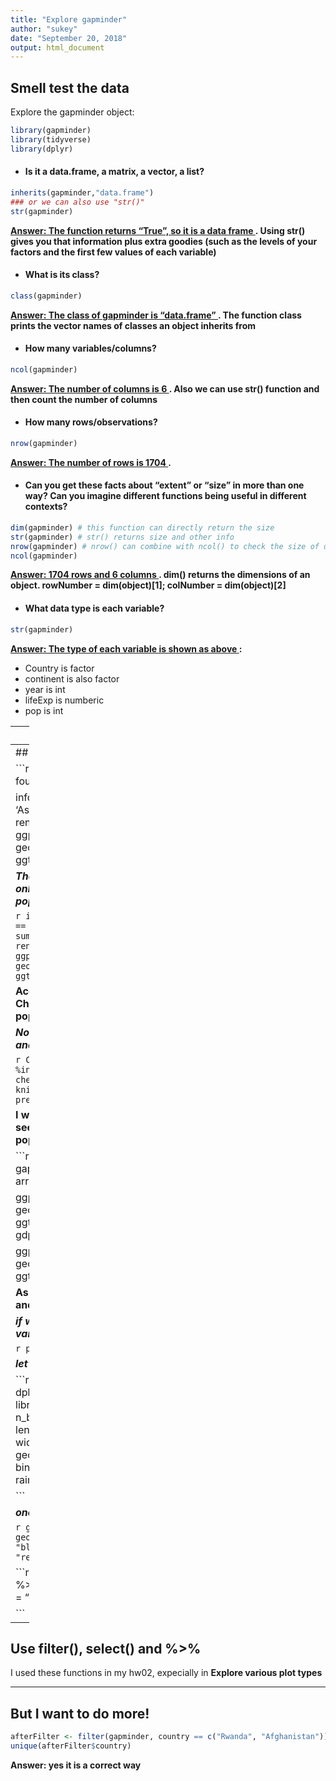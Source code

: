 ---
title: "Explore gapminder"
author: "sukey"
date: "September 20, 2018"
output: html_document
---

## Smell test the data
Explore the gapminder object:
```{r,warning=FALSE,message=FALSE}
library(gapminder)
library(tidyverse)
library(dplyr)
```

  * #### Is it a data.frame, a matrix, a vector, a list?
```{r, echo=T,results='hide'}
inherits(gapminder,"data.frame") 
### or we can also use "str()"
str(gapminder)
```
**<u> Answer: The function returns "True", so it is a data frame </u>. Using str() gives you that information plus extra goodies (such as the levels of your factors and the first few values of each variable)** 

  * #### What is its class?
```{r, results='hide'}
class(gapminder) 
```
**<u> Answer: The class of gapminder is  "data.frame" </u>. The function class prints the vector names of classes an object inherits from**  

  * #### How many variables/columns?
```{r,results='hide'}
ncol(gapminder) 
```
**<u> Answer: The number of columns is 6 </u>. Also we can use str() function and then count the number of columns**  

  * #### How many rows/observations?
```{r,results='hide'}
nrow(gapminder) 
```
**<u> Answer: The number of rows is 1704 </u>.**

  * #### Can you get these facts about “extent” or “size” in more than one way? Can you imagine different    functions being useful in different contexts?
```{r,results='hide'}
dim(gapminder) # this function can directly return the size
str(gapminder) # str() returns size and other info
nrow(gapminder) # nrow() can combine with ncol() to check the size of data
ncol(gapminder)
```
**<u> Answer:  1704 rows and 6 columns </u>. dim() returns the dimensions of an object. rowNumber = dim(object)[1]; colNumber = dim(object)[2]**  

  * ####  What data type is each variable?
```{r,results='hold'}
str(gapminder)
```
**<u> Answer: The type of each variable is shown as above </u>: ** 

  + Country is factor
  + continent is also factor
  + year is int
  + lifeExp is numberic
  + pop is int


---
## Explore individual variables  

Pick at least one categorical variable and at least one quantitative variable to explore: 

  * #### What are possible values (or range, whichever is appropriate) of each variable?
  
```{r, results='hold'}
summary(gapminder)
```
country and continent are categorical variables and year,lifeExp,pop,gdpPercap are quantitative variable; the possible values of each variable are shown as above.  

If we only want check the information of one value at each time, here are some functions we can use: 

```{r, results='hide'}
attach(gapminder)  # when using attach(), onjects in the database can be accesed by simply giving names. instead of using object$value

###################################  quantitative variable   #########################################
range(year)   # it is shown that the range of "year" is from 1952 to 2007

####  we can also use min() and max() to check the range
min(year)   # 1952
max(year)   # 2007

### what about summary？ 
summary(year)

#################################### categorical variable #########################################
summary(country) # unlike quantitative variable, summary(categorical variable) returns the frequenct of each category

### besides summary(), table() is also a nice try
table(country)

```


  * ####  What values are typical? What’s the spread? What’s the distribution? Etc., tailored to the variable at hand.
  
```{r,results='hold'}
summary(lifeExp)
table(continent)
```
  
**Answer: the typical values of lifeExp are: mean = 59.47 Median = 60.71; The overall spread of lifeExp is max-min = 1318939990, IQR = 3rd-1st = 16796000; There are 624 information from Africa, 300 from Americas, 396 from Asia, 360 from Europe and 24 from Oceania **

---
## Explore various plot types  

```{r,results='hide'}
### There is a lot of data, but I only want to foucs on the information from Asia

info_Asia <- gapminder %>% 
  filter(continent == 'Asia')
summary(info_Asia$country)
info_Asia <-rename(info_Asia, cou = country)
ggplot(info_Asia, aes(cou, pop)) +
  geom_boxplot(aes(fill = cou)) +
  ggtitle("Distrubtion of pop in Asia")
```

***There are too many countries in my graph, but I only have intrest in country with huge population***

```{r, results='hide',warning=FALSE}

info_Asia <- gapminder %>% 
  filter(continent == 'Asia' & pop > 1000000000)
summary(info_Asia$country)
info_Asia <-rename(info_Asia, cou = country)
ggplot(info_Asia, aes(cou, pop)) +
  geom_boxplot(aes(fill = cou)) +
  ggtitle("Distrubtion of pop in Asia")
```


**According to the garph above, we can find that China and India are the countries with large population in Asia**


***Now I want to get more information of China and India, and find some differences***

```{r,warning=FALSE}
China_India <- gapminder %>% 
  filter(country %in% c("China","India"))
dim(China_India)  ## check the size of China_India
knitr::kable(China_India) ## use table presentation
```

**I would to use tabke to have a first look and it seems that there are somthing intresting among population, year and gdp. Let's check it!**

```{r,warning=FALSE}
#### take China as an example
China <- gapminder %>% 
  filter(country == 'China') %>% 
  arrange(year,pop)
#knitr::kable(China)

ggplot(China, aes(pop, gdpPercap)) +
  geom_point(alpha = 0.5,colour = "blue") +
  ggtitle("Relationship between population and gdp")

ggplot(China, aes(year, gdpPercap)) +
  geom_point(alpha = 0.5,colour = "blue") +
  ggtitle("Relationship between year and gdp")
```









**As I guessed before, gdp grows up with year and population**

***if we want to see the all relationships between variables, use cool pairs()***

```{r}
pairs(gapminder)
```







***let's try put rainbow on garph***

```{r}
myData <- gapminder %>% dplyr::select(lifeExp)
binwidth = 0.5
library(ggplot2)   # CRAN version 2.2.1 used
n_bins <- length(ggplot2:::bin_breaks_width(range(myData), width = binwidth)$breaks) - 1L
ggplot() + 
  geom_histogram(aes(x = myData), binwidth = binwidth, fill = rainbow(n_bins)) +
  ggtitle("try rainbow()")

```


***one graph first and then put on another***

```{r}
ggplot(gapminder, aes(lifeExp)) +
  geom_histogram(aes(y =..density..),fill = "blue",alpha = 0.1)+
  geom_density(color = "red")
```


```{r}
gapminder %>% 
  filter(country == "Canada") %>% 
  ggplot(aes(year, pop)) +
  geom_jitter( colour = "green")+
  geom_violin(colour ="red")

```

---
## Use filter(), select() and %>%
I used these functions in my hw02, expecially in **Explore various plot types**

 
 

 
---
## But I want to do more!

```{r}
afterFilter <- filter(gapminder, country == c("Rwanda", "Afghanistan"))
unique(afterFilter$country)
```
**Answer: yes it is a correct way**
